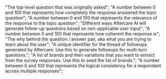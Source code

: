   "The top-level question that was originally asked";
  "A number between 0 and 100 that represents how completely the response answered the topic question";
  "A number between 0 and 100 that represents the relevance of the response to the topic question";
  "Different ways Aftercare AI will generate follow-up questions based on non-applicable user input";
  "A number between 0 and 100 that represents how coherent the response is";
  "The why behind the question / answer pair, aka what you are trying to learn about the user";
  "A unique identifier for the thread of followups generated by Aftercare. Use this to generate followups for multi-turn questions.";
  "A list of brands and their variations that you want to extract from the survey responses. Use this to seed the list of brands.";
  "A number between 0 and 100 that represents the logical consistency for a respondant across multiple responses";
